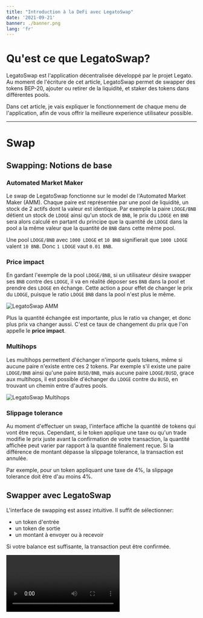 ```yaml
---
title: "Introduction à la DeFi avec LegatoSwap"
date: '2021-09-21'
banner: ./banner.png
lang: 'fr'
---
```


# Qu'est ce que LegatoSwap?

LegatoSwap est l'application décentralisée développé par le projet Legato. Au moment de l'écriture de cet article, LegatoSwap permet de swapper des tokens BEP-20, ajouter ou retirer de la liquidité, et staker des tokens dans différentes pools.

Dans cet article, je vais expliquer le fonctionnement de chaque menu de l'application, afin de vous offrir la meilleure experience utilisateur possible.

---

# Swap

## Swapping: Notions de base

### Automated Market Maker

Le swap de LegatoSwap fonctionne sur le model de l'Automated Market Maker (AMM). Chaque paire est représentée par une pool de liquidité, un stock de 2 actifs dont la valeur est identique. Par exemple la paire `LDOGE/BNB` détient un stock de `LDOGE` ainsi qu'un stock de `BNB`, le prix du `LDOGE` en `BNB` sera alors calculé en partant du principe que la quantité de `LDOGE` dans la pool a la même valeur que la quantité de `BNB` dans cette même pool.

Une pool `LDOGE/BNB` avec `1000 LDOGE` et `10 BNB` signifierait que `1000 LDOGE` valent `10 BNB`. Donc `1 LDOGE` vaut `0.01 BNB`.

### Price impact

En gardant l'exemple de la pool `LDOGE/BNB`, si un utilisateur désire swapper ses `BNB` contre des `LDOGE`, il va en réalité déposer ses `BNB` dans la pool et prendre des `LDOGE` en échange. Cette action a pour effet de changer le prix du `LDOGE`, puisque le ratio `LDOGE` `BNB` dans la pool n'est plus le même.

![LegatoSwap AMM](amm.png)

Plus la quantité échangée est importante, plus le ratio va changer, et donc plus prix va changer aussi. C'est ce taux de changement du prix que l'on appelle le **price impact**.

### Multihops

Les multihops permettent d'échanger n'importe quels tokens, même si aucune paire n'existe entre ces 2 tokens. Par exemple s'il existe une paire `LDOGE/BNB` ainsi qu'une paire `BUSD/BNB`, mais aucune paire `LDOGE/BUSD`, grace aux multihops, il est possible d'échanger du `LDOGE` contre du `BUSD`, en trouvant un chemin entre d'autres pools.

![LegatoSwap Multihops](multihops.png)

### Slippage tolerance

Au moment d'effectuer un swap, l'interface affiche la quantité de tokens qui vont être reçus. Cependant, si le token applique une taxe ou qu'un trade modifie le prix juste avant la confirmation de votre transaction, la quantité affichée peut varier par rapport à la quantité finalement reçue.
Si la différence de montant dépasse la slippage tolerance, la transaction est annulée.

Par exemple, pour un token appliquant une taxe de 4%, la slippage tolerance doit être d'au moins 4%.

## Swapper avec LegatoSwap

L'interface de swapping est assez intuitive. Il suffit de sélectionner:

- un token d'entrée
- un token de sortie
- un montant à envoyer ou à recevoir

Si votre balance est suffisante, la transaction peut être confirmée.

<Video option="SwapDemo" description="Demonstration de l'interface de swapping" />

## Transaction settings

Pour une utilisation un peu plus avancé, il est possible d'ajuster quelques paramètres:

- la **slippage tolérance**, 5% par défaut.
- la **transaction deadline**, si un swap est en attente depuis plus longtemps que ce paramètre, il sera automatiquement annulé, 30 minutes par défaut.
- l'autorisation des **multihops**, activée par défaut.
- le **mode expert**, désactivé par défaut.

### Mode expert

Le mode expert consiste en la désactivation de 2 sécurités:

- l'écran de confirmation des swaps
- la limitation à des swap avec un price impact inférieur à 15%

---

# Pool

## Apport de Liquidité: Notions de base

### LP Tokens

Lorsque vous fournissez de la liquidité dans une pool, le protocol vous donne en échange des **LP tokens**. Ces tokens représentent votre part de la pool et vous permettrons de récupérer votre liquidité plus tard.

### Pertes non permanentes

Les pertes non permanentes (impermanent loss) surviennent lorsque vous ajoutez de la liquidité dans une pool et que le prix des tokens que vous avez fourni change. Il est donc possible de perdre de l'argent en fournissant de la liquidité.

Heureusement ce risque de perte est compensé par les frais de transaction. À chaque swap, une taxe de 0.3% est prélevée pour être distribuée aux fournisseurs de liquidité. Sur le long terme, malgré les pertes non permanentes, l'apport de liquidité reste rentable.

Maintenant, voyons ensemble comment fonctionnent les pertes non permanentes

Vous déposez `1 BNB` et `100 BUSD` dans la pool `BNB/BUSD`. Les tokens doivent avoir une valeur équivalente, ce qui signifie que le prix du `BNB` est de `100 BUSD`, on peut en déduire que votre dépôt a une valeur de `200 BUSD`.

La pool contient au total `10 BNB` et `1000 BUSD`, vous détenez donc 10% de la pool.

Admettons maintenant qu'après quelques jours, le prix  du `BNB` passe à `400 BUSD`, dans la pool il y a maintenant `5 BNB` et `2000 BUSD`. Vous détenez toujours 10% de cette pool, soit `200 BUSD` et `0.5 BNB`, d'une valeur de `400 BUSD`. Mais si vous aviez décidé de garder vos tokens sans les ajouter dans la pool, vous auriez maintenant `1 BNB` et `100 BUSD`, d'une valeur de `500 BUSD`.

Ajouter de la liquidité vous a donc fait perdre `100 BUSD`.

![LegatoSwap Impermanent loss](impermanent-loss.png)

Évidement, ce cas est assez extrême, nous sommes partis du principe que le prix du BNB a été multiplié par 4 en quelques jours. Mais il illustre bien le mécanisme derrière les pertes non permanentes.

## Ajouter de la liquidité

Maintenant que vous avez toutes les connaissances nécessaires pour comprendre ce qu'implique l'ajout de liquidité, il est temps de passer à la pratique.

<Video option="AddLiquidityDemo" description="Demonstration de l'interface d'ajout de liquidité" />

Après avoir ajouté de liquidité vous remarquerez sur votre adresse la présence de **LP tokens**

## Retirer sa liquidité

Vous avez fourni de la liquidité et souhaitez maintenant récupérer vos tokens. Le protocole va alors bruler vos **LP tokens** et retirer de la pool le pourcentage correspondant a votre part de la liquidité.

<Video option="RemoveLiquidityDemo" description="Demonstration de l'interface de retrait de liquidité" />

Si la pool dans laquelle vous avez ajouté votre liquidité n’apparaît par sur l'interface, il suffit de l'importer à l'aide du bouton **Import pool**

---

# Stake

## Staking: Notions de base

### Qu'est ce que le staking?

Le staking consiste à bloquer des tokens sur un smart contrat (une pool de staking) en échange d’intérêts sous la forme d'autres token. Une pool de staking peut alors être représentée comme un 2 stock de tokens, un stock constitué des token que les utilisateurs bloquent, et un stock constitué des tokens que les utilisateurs reçoivent.

### LegatoStake

Notre offre de staking repose sur le protocole: **LegatoStake**. Nous avons la possibilité de créer n'importe quelle pool de staking, la création d'une pool nécessitant le réglage de quelques paramètres:

- **Le token à staker:** L'adresse du token que les utilisateurs devront bloquer dans la pool.
- **Le token à distribuer:** L'adresse du token qui sera distribué aux stakers.
- **La fréquence de distribution:** La fréquence à laquelle les intérêts sont distribués.
- **La quantité distribuée par période:** La quantité de tokens qui sera distribuée aux stakers à chaque distribution.
- **Le minimum à staker:** La quantité minimum de tokens à staker pour commencer à recevoir des intérêts.
- **Le minimum de stakers:** Le nombre minimum de stakers requis dans la pool pour que l'intégralité des intérêts soit distribués. Ce paramètre permet d'éviter qu'un petit nombre de stakers puissent recevoir trop de tokens.
- **Le minimum total à staker:** Comme le minimum de stakers, ce paramètre correspond à la quantité minimale de tokens à être bloqués dans la pool pour que l'intégralité des intérêts soit distribués.
- **La taxe:** Le montant de la taxe prélevé au moment du dépôt ou du retrait de tokens dans la pool. Dans le cas où le token à staker est le même que le token à distribuer, cette taxe sert à alimenter le stock de tokens à distribuer.

Une fois la pool configurée, déployée, et le stock de tokens à distribuer rempli, elle apparaît automatiquement sur l'interface de staking de LegatoSwap.

### Minage de liquidité

Comme vu plus haut, les fournisseurs de liquidité s'exposent à un risque de perte d'argent, même si la plupart du temps, les intérêts touchés sur les frais de transactions compensent ce risque. Pour inciter encore plus à l'apport de liquidité, il faut augmenter le rendement, sans pour autant augmenter les frais de transaction, ce qui réduirait la qualité de l'experience utilisateur.

C'est là qu'intervient le minage de liquidité (liquidity mining), une pool de staking dont le token à bloquer est un LP token. Les utilisateurs peuvent donc ajouter de la liquidité dans une pool, recevoir des LP tokens en échange et ainsi staker ces LP tokens pour recevoir des intérêts supplémentaires sur leur apport de liquidité.

*Plus de liquidité, implique un prix plus stable et un meilleur prix plancher.*

## Staker sur LegatoSwap

Dans le menu **Stake** de LegatoSwap apparaît la liste des pools de staking disponibles, ainsi que quelques informations sur chaque pool:

- Les tokens de la pool, sous la forme `TOKEN À STAKER / TOKEN À RECEVOIR`
- L'APY, le taux de rendement sur un an (ce taux est amené à varier)
- La TVL en dollars, la valeur totale du stock de tokens bloqués dans la pool

### Dépôt

<Video option="StakeDemo" description="Demonstration d'un dépôt de LDOGE dans une pool de staking" />

### Claim et Retrieve

Une fois vos tokens stakés, La pool calculera vos intérêts en fonction de ses paramètres. Tant que ces intérêts ne sont pas réclamés, selon l'activité au sein de la pool, leur montant peut évoluer à la hausse comme à la baisse. Pour sécuriser vos gains il suffit alors de les **Claim**, et pour les transférer sur votre adresse, il faut les **Retrieve** (LegatoStake execute automatiquement un **Claim** avant chaque **Retrieve**).

Pour les pools dont le token à staker est le même que le token à distribuer, l'action **Retrieve** va automatiquement ajouter vos gains à la pool.

L'action **Retrieve** en déplaçant des tokens d'une adresse à une adresse consommera beaucoup plus de gas qu'un simple **Claim**. Il est donc préférable de **Claim** fréquemment ses intérêts et de les **Retrieve** uniquement si besoin.

### Retrait

Pour finir, il est à tout moment possible de retirer vos tokens de la pool staking (LegatoStake execute automatiquement un **Retrieve** avant chaque retrait).

<Video option="UnstakeDemo" description="Demonstration d'un retrait de LDOGE dans une pool de staking" />
